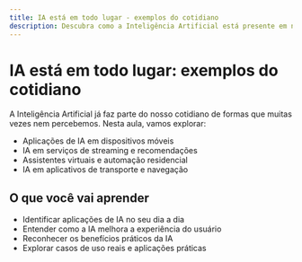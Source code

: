 ```yaml
---
title: IA está em todo lugar - exemplos do cotidiano
description: Descubra como a Inteligência Artificial está presente em nosso dia a dia e como ela impacta nossas vidas
---
```


# IA está em todo lugar: exemplos do cotidiano

A Inteligência Artificial já faz parte do nosso cotidiano de formas que muitas vezes nem percebemos. Nesta aula, vamos explorar:

- Aplicações de IA em dispositivos móveis
- IA em serviços de streaming e recomendações
- Assistentes virtuais e automação residencial
- IA em aplicativos de transporte e navegação

## O que você vai aprender

- Identificar aplicações de IA no seu dia a dia
- Entender como a IA melhora a experiência do usuário
- Reconhecer os benefícios práticos da IA
- Explorar casos de uso reais e aplicações práticas 
